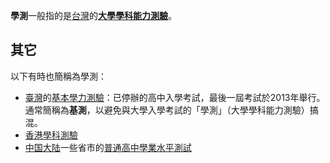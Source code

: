 '''學測'''一般指的是[[台灣|台灣]]的'''[[大學學科能力測驗|大學學科能力測驗]]'''。

==其它==
以下有時也簡稱為學測：

*[[臺灣|臺灣]]的[[基本學力測驗|基本學力測驗]]：已停辦的高中入學考試，最後一屆考試於2013年舉行。通常簡稱為'''基測'''，以避免與大學入學考試的「學測」（大學學科能力測驗）搞混。
*[[香港學科測驗|香港學科測驗]]
*[[中国大陆|中国大陆]]一些省市的[[普通高中學業水平測試|普通高中學業水平測試]]

{{Disambig|cat=组织机构消歧义}}